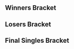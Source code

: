 {{DISPLAYTITLE:The NorCal Classic: Singles Bracket}}{{SetGame|melee}}
{{tabs static
|name1=Overview
|link1=The NorCal Classic
|name2=Singles Bracket
|link2=The NorCal Classic/Singles Bracket
|This=2
}}
==Winners Bracket==
{{16DEWBracketA2
|tourneylink=The NorCal Classic
|tourneyname=The NorCal Classic
|column-width=210

<!-- Ro16 -->
|r1m1p1=SFAT |r1m1p1flag=us |r1m1p1score={{win}}
|r1m1p2=Bye |r1m1p2flag= |r1m1p2score=
|r1m1win=1

|r1m2p1=Darkatma |r1m2p1flag=us |r1m2p1score=1
|r1m2p2=Frootloop |r1m2p2flag=us |r1m2p2score=2
|r1m2win=2
|r1m2p1char1=sheik |r1m2p2char1=fox |r1m2p1stock1=0 |r1m2p2stock1=1 |r1m2win1=2 |r1m2stage1=Yoshi's Story
|r1m2p1char2=sheik |r1m2p2char2=fox |r1m2p1stock2=2 |r1m2p2stock2=0 |r1m2win2=1 |r1m2stage2=Yoshi's Story
|r1m2p1char3=fox |r1m2p2char3=fox |r1m2p1stock3=0 |r1m2p2stock3=4 |r1m2win3=2 |r1m2stage3=Final Destination
|r1m2date=February 25, 2017
|r1m2details={{BracketMatchDetails|preview=|lrthread=|interview=|recap=|comment=|live=|vod=https://youtu.be/vjaX8D-NpCQ}}

|r1m3p1=Nintendude |r1m3p1flag=us |r1m3p1score={{win}}
|r1m3p2=Bye |r1m3p2flag= |r1m3p2score=
|r1m3win=1

|r1m4p1=Zhu |r1m4p1flag=us |r1m4p1score=2
|r1m4p2=Phil |r1m4p2flag=us |r1m4p2score=3
|r1m4win=2
|r1m4p1char1=falco |r1m4p2char1=fox |r1m4p1stock1=1 |r1m4p2stock1=0 |r1m4win1=1 |r1m4stage1=Battlefield
|r1m4p1char2=falco |r1m4p2char2=fox |r1m4p1stock2=0 |r1m4p2stock2=1 |r1m4win2=2 |r1m4stage2=Yoshi's Story
|r1m4p1char3=falco |r1m4p2char3=fox |r1m4p1stock3=0 |r1m4p2stock3=2 |r1m4win3=2 |r1m4stage3=Pokémon Stadium
|r1m4p1char4=falco |r1m4p2char4=fox |r1m4p1stock4=2 |r1m4p2stock4=0 |r1m4win4=1 |r1m4stage4=Dream Land
|r1m4p1char5=falco |r1m4p2char5=fox |r1m4p1stock5=0 |r1m4p2stock5=1 |r1m4win5=2 |r1m4stage5=Battlefield
|r1m4date=February 25, 2017
|r1m4details={{BracketMatchDetails|preview=|lrthread=|interview=|recap=|comment=This game was mistakenly played as a Bo5.|live=|vod=https://youtu.be/txVZtdysIsc}}

|r1m5p1=Shroomed |r1m5p1flag=us |r1m5p1score={{win}}
|r1m5p2=Bye |r1m5p2flag= |r1m5p2score=
|r1m5win=1

|r1m6p1=Azusa |r1m6p1flag=us |r1m6p1score=2
|r1m6p2=HomeMadeWaffles |r1m6p2flag=us |r1m6p2score=1
|r1m6win=1
|r1m6p1char1=peach |r1m6p2char1=fox |r1m6p1stock1=0 |r1m6p2stock1=1 |r1m6win1=2 |r1m6stage1=Battlefield
|r1m6p1char2=peach |r1m6p2char2=fox |r1m6p1stock2=2 |r1m6p2stock2=0 |r1m6win2=1 |r1m6stage2=Fountain of Dreams
|r1m6p1char3=peach |r1m6p2char3=fox |r1m6p1stock3=2 |r1m6p2stock3=0 |r1m6win3=1 |r1m6stage3=Yoshi's Story
|r1m6date=February 25, 2017
|r1m6details={{BracketMatchDetails|preview=|lrthread=|interview=|recap=|comment=|live=|vod=https://youtu.be/onSyGSmDQU4}}

|r1m7p1=PewPewU |r1m7p1flag=us |r1m7p1score={{win}}
|r1m7p2=Bye |r1m7p2flag= |r1m7p2score=
|r1m7win=1

|r1m8p1=Laudandus |r1m8p1flag=us |r1m8p1score=2
|r1m8p2=Reno |r1m8p2flag=us |r1m8p2score=0
|r1m8win=1
|r1m8p1char1=sheik |r1m8p2char1=fox |r1m8p1stock1=1 |r1m8p2stock1=0 |r1m8win1=1 |r1m8stage1=Yoshi's Story
|r1m8p1char2=sheik |r1m8p2char2=fox |r1m8p1stock2=2 |r1m8p2stock2=0 |r1m8win2=1 |r1m8stage2=Final Destination
|r1m8date=February 25, 2017
|r1m8details={{BracketMatchDetails|preview=|lrthread=|interview=|recap=|comment=|live=|vod=https://youtu.be/j5ilmcVrvTY}}

<!-- QUARTERFINALS -->
|r2m1p1=SFAT |r2m1p1flag=us |r2m1p1score=3
|r2m1p2=Frootloop |r2m1p2flag=us |r2m1p2score=0
|r2m1win=1
|r2m1p1char1=fox |r2m1p2char1=fox |r2m1p1stock1=1 |r2m1p2stock1=0 |r2m1win1=1 |r2m1stage1=Yoshi's Story
|r2m1p1char2=fox |r2m1p2char2=fox |r2m1p1stock2=2 |r2m1p2stock2=0 |r2m1win2=1 |r2m1stage2=Dream Land
|r2m1p1char3=fox |r2m1p2char3=fox |r2m1p1stock3=1 |r2m1p2stock3=0 |r2m1win3=1 |r2m1stage3=Yoshi's Story
|r2m1date=February 25, 2017
|r2m1details={{BracketMatchDetails|preview=|lrthread=|interview=|recap=|comment=|live=|vod=https://youtu.be/Ds5wHO3UGCU}}

|r2m2p1=Nintendude |r2m2p1flag=us |r2m2p1score=3
|r2m2p2=Phil |r2m2p2flag=us |r2m2p2score=2
|r2m2win=1
|r2m2p1char1=ic |r2m2p2char1=fox |r2m2p1stock1=0 |r2m2p2stock1=1 |r2m2win1=2 |r2m2stage1=Yoshi's Story
|r2m2p1char2=ic |r2m2p2char2=fox |r2m2p1stock2=0 |r2m2p2stock2=1 |r2m2win2=2 |r2m2stage2=Final Destination
|r2m2p1char3=ic |r2m2p2char3=fox |r2m2p1stock3=4 |r2m2p2stock3=0 |r2m2win3=1 |r2m2stage3=Final Destination
|r2m2p1char4=ic |r2m2p2char4=fox |r2m2p1stock4=2 |r2m2p2stock4=0 |r2m2win4=1 |r2m2stage4=Battlefield
|r2m2p1char5=ic |r2m2p2char5=fox |r2m2p1stock5=3 |r2m2p2stock5=0 |r2m2win5=1 |r2m2stage5=Pokémon Stadium
|r2m2date=February 25, 2017
|r2m2details={{BracketMatchDetails|preview=|lrthread=|interview=|recap=|comment=|live=|vod=https://youtu.be/81zI6GsFAHg}}

|r2m3p1=Shroomed |r2m3p1flag=us |r2m3p1score=3
|r2m3p2=Azusa |r2m3p2flag=us |r2m3p2score=1
|r2m3win=1
|r2m3p1char1=sheik |r2m3p2char1=peach |r2m3p1stock1=1 |r2m3p2stock1=0 |r2m3win1=1 |r2m3stage1=Battlefield
|r2m3p1char2=sheik |r2m3p2char2=peach |r2m3p1stock2=0 |r2m3p2stock2=2 |r2m3win2=2 |r2m3stage2=Dream Land
|r2m3p1char3=sheik |r2m3p2char3=peach |r2m3p1stock3=1 |r2m3p2stock3=0 |r2m3win3=1 |r2m3stage3=Yoshi's Story
|r2m3p1char4=sheik |r2m3p2char4=peach |r2m3p1stock4=1 |r2m3p2stock4=0 |r2m3win4=1 |r2m3stage4=Final Destination
|r2m3date=February 25, 2017
|r2m3details={{BracketMatchDetails|preview=|lrthread=|interview=|recap=|comment=|live=|vod=https://youtu.be/A3tTEDzMa40}}

|r2m4p1=PewPewU |r2m4p1flag=us |r2m4p1score=3
|r2m4p2=Laudandus |r2m4p2flag=us |r2m4p2score=2
|r2m4win=1
|r2m4p1char1=marth |r2m4p2char1=sheik |r2m4p1stock1=2 |r2m4p2stock1=0 |r2m4win1=1 |r2m4stage1=Battlefield
|r2m4p1char2=marth |r2m4p2char2=sheik |r2m4p1stock2=0 |r2m4p2stock2=1 |r2m4win2=2 |r2m4stage2=Dream Land
|r2m4p1char3=marth |r2m4p2char3=sheik |r2m4p1stock3=0 |r2m4p2stock3=1 |r2m4win3=2 |r2m4stage3=Yoshi's Story
|r2m4p1char4=marth |r2m4p2char4=sheik |r2m4p1stock4=3 |r2m4p2stock4=0 |r2m4win4=1 |r2m4stage4=Final Destination
|r2m4p1char5=marth |r2m4p2char5=sheik |r2m4p1stock5=2 |r2m4p2stock5=0 |r2m4win5=1 |r2m4stage5=Fountain of Dreams
|r2m4date=February 25, 2017
|r2m4details={{BracketMatchDetails|preview=|lrthread=|interview=|recap=|comment=|live=|vod=https://youtu.be/DpRakPCflIc}}

<!-- SEMIFINALS -->
|r3m1p1=SFAT |r3m1p1flag=us |r3m1p1score=3
|r3m1p2=Nintendude |r3m1p2flag=us |r3m1p2score=0
|r3m1win=1
|r3m1p1char1=fox |r3m1p2char1=ic |r3m1p1stock1=2 |r3m1p2stock1=0 |r3m1win1=1 |r3m1stage1=Dream Land
|r3m1p1char2=fox |r3m1p2char2=ic |r3m1p1stock2=1 |r3m1p2stock2=0 |r3m1win2=1 |r3m1stage2=Battlefield
|r3m1p1char3=fox |r3m1p2char3=ic |r3m1p1stock3=1 |r3m1p2stock3=0 |r3m1win3=1 |r3m1stage3=Battlefield
|r3m1date=February 25, 2017
|r3m1details={{BracketMatchDetails|preview=|lrthread=|interview=|recap=|comment=|live=|vod=https://youtu.be/06Z5TuGz6l4}}

|r3m2p1=Shroomed |r3m2p1flag=us |r3m2p1score=3
|r3m2p2=PewPewU |r3m2p2flag=us |r3m2p2score=2
|r3m2win=1
|r3m2p1char1=sheik |r3m2p2char1=marth |r3m2p1stock1=0 |r3m2p2stock1=1 |r3m2win1=2 |r3m2stage1=Battlefield
|r3m2p1char2=sheik |r3m2p2char2=marth |r3m2p1stock2=3 |r3m2p2stock2=0 |r3m2win2=1 |r3m2stage2=Dream Land
|r3m2p1char3=sheik |r3m2p2char3=marth |r3m2p1stock3=0 |r3m2p2stock3=1 |r3m2win3=2 |r3m2stage3=Final Destination
|r3m2p1char4=sheik |r3m2p2char4=marth |r3m2p1stock4=2 |r3m2p2stock4=0 |r3m2win4=1 |r3m2stage4=Fountain of Dreams
|r3m2p1char5=sheik |r3m2p2char5=marth |r3m2p1stock5=1 |r3m2p2stock5=0 |r3m2win5=1 |r3m2stage5=Pokémon Stadium
|r3m2date=February 25, 2017
|r3m2details={{BracketMatchDetails|preview=|lrthread=|interview=|recap=|comment=|live=|vod=https://youtu.be/bpnKEBxiRRM}}
}}
==Losers Bracket==
{{12DELBracketSmwA
|tourneylink=The NorCal Classic
|tourneyname=The NorCal Classic
|l1placement=9-12
|l2placement=7-8
|l3placement=5-6
|column-width=225

<!-- Round 1 -->
|l1m1p1=Laudandus |l1m1p1flag=us |l1m1p1score=3
|l1m1p2=Darkatma |l1m1p2flag=us |l1m1p2score=0
|l1m1win=1
|l1m1p1char1=sheik |l1m1p2char1=sheik |l1m1p1stock1=3 |l1m1p2stock1=0 |l1m1win1=1 |l1m1stage1=Dream Land
|l1m1p1char2=sheik |l1m1p2char2=sheik |l1m1p1stock2=1 |l1m1p2stock2=0 |l1m1win2=1 |l1m1stage2=Pokémon Stadium
|l1m1p1char3=sheik |l1m1p2char3=sheik |l1m1p1stock3=1 |l1m1p2stock3=0 |l1m1win3=1 |l1m1stage3=Dream Land
|l1m1date=February 25, 2017
|l1m1details={{BracketMatchDetails|preview=|lrthread=|interview=|recap=|comment=|live=|vod=https://youtu.be/GosV15B5MwE}}

|l1m2p1=Azusa |l1m2p1flag=us |l1m2p1score=3
|l1m2p2=Zhu |l1m2p2flag=us |l1m2p2score=0
|l1m2win=1
|l1m2p1char1=peach |l1m2p2char1=falco |l1m2p1stock1=2 |l1m2p2stock1=0 |l1m2win1=1 |l1m2stage1=Dream Land
|l1m2p1char2=peach |l1m2p2char2=falco |l1m2p1stock2=3 |l1m2p2stock2=0 |l1m2win2=1 |l1m2stage2=Yoshi's Story
|l1m2p1char3=peach |l1m2p2char3=falco |l1m2p1stock3=3 |l1m2p2stock3=0 |l1m2win3=1 |l1m2stage3=Battlefield
|l1m2date=February 25, 2017
|l1m2details={{BracketMatchDetails|preview=|lrthread=|interview=|recap=|comment=|live=|vod=https://youtu.be/A0mxPoBYYzs}}

|l1m3p1=Phil |l1m3p1flag=us |l1m3p1score=1
|l1m3p2=HomeMadeWaffles |l1m3p2flag=us |l1m3p2score=3
|l1m3win=2
|l1m3p1char1=fox |l1m3p2char1=falco |l1m3p1stock1=2 |l1m3p2stock1=0 |l1m3win1=1 |l1m3stage1=Battlefield
|l1m3p1char2=fox |l1m3p2char2=falco |l1m3p1stock2=0 |l1m3p2stock2=2 |l1m3win2=2 |l1m3stage2=Pokémon Stadium
|l1m3p1char3=fox |l1m3p2char3=falco |l1m3p1stock3=0 |l1m3p2stock3=2 |l1m3win3=2 |l1m3stage3=Yoshi's Story
|l1m3p1char4=fox |l1m3p2char4=falco |l1m3p1stock4=0 |l1m3p2stock4=1 |l1m3win4=2 |l1m3stage4=Pokémon Stadium
|l1m3date=February 25, 2017
|l1m3details={{BracketMatchDetails|preview=|lrthread=|interview=|recap=|comment=|live=|vod=https://youtu.be/litW2rxqp9o}}

|l1m4p1=Frootloop |l1m4p1flag=us |l1m4p1score=3
|l1m4p2=Reno |l1m4p2flag=us |l1m4p2score=1
|l1m4win=1
|l1m4p1char1=fox |l1m4p2char1=fox |l1m4p1stock1=3 |l1m4p2stock1=0 |l1m4win1=1 |l1m4stage1=Dream Land
|l1m4p1char2=fox |l1m4p2char2=sheik |l1m4p1stock2=1 |l1m4p2stock2=0 |l1m4win2=1 |l1m4stage2=Battlefield
|l1m4p1char3=fox |l1m4p2char3=fox |l1m4p1stock3=0 |l1m4p2stock3=2 |l1m4win3=2 |l1m4stage3=Final Destination
|l1m4p1char4=fox |l1m4p2char4=fox |l1m4p1stock4=2 |l1m4p2stock4=0 |l1m4win4=1 |l1m4stage4=Yoshi's Story
|l1m4date=February 25, 2017
|l1m4details={{BracketMatchDetails|preview=|lrthread=|interview=|recap=|comment=|live=|vod=https://youtu.be/AzMxsdkx_oU}}

<!-- Round 2 -->
|l2m1p1=Laudandus |l2m1p1flag=us |l2m1p1score=3
|l2m1p2=Azusa |l2m1p2flag=us |l2m1p2score=2
|l2m1win=1
|l2m1p1char1=sheik |l2m1p2char1=peach |l2m1p1stock1=2 |l2m1p2stock1=0 |l2m1win1=1 |l2m1stage1=Battlefield
|l2m1p1char2=sheik |l2m1p2char2=peach |l2m1p1stock2=2 |l2m1p2stock2=0 |l2m1win2=1 |l2m1stage2=Dream Land
|l2m1p1char3=sheik |l2m1p2char3=peach |l2m1p1stock3=0 |l2m1p2stock3=1 |l2m1win3=2 |l2m1stage3=Dream Land
|l2m1p1char4=sheik |l2m1p2char4=peach |l2m1p1stock4=0 |l2m1p2stock4=2 |l2m1win4=2 |l2m1stage4=Yoshi's Story
|l2m1p1char5=sheik |l2m1p2char5=peach |l2m1p1stock5=1 |l2m1p2stock5=0 |l2m1win5=1 |l2m1stage5=Pokémon Stadium
|l2m1date=February 25, 2017
|l2m1details={{BracketMatchDetails|preview=|lrthread=|interview=|recap=|comment=|live=|vod=https://youtu.be/-BkUMq4_d8A}}

|l2m2p1=HomeMadeWaffles |l2m2p1flag=us |l2m2p1score=3
|l2m2p2=Frootloop |l2m2p2flag=us |l2m2p2score=0
|l2m2win=1
|l2m2p1char1=falco |l2m2p2char1=fox |l2m2p1stock1=2 |l2m2p2stock1=0 |l2m2win1=1 |l2m2stage1=Yoshi's Story
|l2m2p1char2=falco |l2m2p2char2=fox |l2m2p1stock2=1 |l2m2p2stock2=0 |l2m2win2=1 |l2m2stage2=Battlefield
|l2m2p1char3=falco |l2m2p2char3=fox |l2m2p1stock3=3 |l2m2p2stock3=0 |l2m2win3=1 |l2m2stage3=Battlefield
|l2m2date=February 25, 2017
|l2m2details={{BracketMatchDetails|preview=|lrthread=|interview=|recap=|comment=|live=|vod=https://youtu.be/ROTbs6vWaqE}}

<!-- Round 3 -->
|l3m1p1=Nintendude |l3m1p1flag=us |l3m1p1score=2
|l3m1p2=Laudandus |l3m1p2flag=us |l3m1p2score=3
|l3m1win=2
|l3m1p1char1=ic |l3m1p2char1=sheik |l3m1p1stock1=0 |l3m1p2stock1=1 |l3m1win1=2 |l3m1stage1=Yoshi's Story
|l3m1p1char2=ic |l3m1p2char2=sheik |l3m1p1stock2=3 |l3m1p2stock2=0 |l3m1win2=1 |l3m1stage2=Final Destination
|l3m1p1char3=ic |l3m1p2char3=sheik |l3m1p1stock3=0 |l3m1p2stock3=2 |l3m1win3=2 |l3m1stage3=Dream Land
|l3m1p1char4=ic |l3m1p2char4=sheik |l3m1p1stock4=1 |l3m1p2stock4=0 |l3m1win4=1 |l3m1stage4=Pokémon Stadium
|l3m1p1char5=ic |l3m1p2char5=sheik |l3m1p1stock5=0 |l3m1p2stock5=2 |l3m1win5=2 |l3m1stage5=Battlefield
|l3m1date=February 25, 2017
|l3m1details={{BracketMatchDetails|preview=|lrthread=|interview=|recap=|comment=|live=|vod=https://youtu.be/4a255eE0jpU}}

|l3m2p1=PewPewU |l3m2p1flag=us |l3m2p1score=3
|l3m2p2=HomeMadeWaffles |l3m2p2flag=us |l3m2p2score=0
|l3m2win=1
|l3m2p1char1=marth |l3m2p2char1=falco |l3m2p1stock1=2 |l3m2p2stock1=0 |l3m2win1=1 |l3m2stage1=Battlefield
|l3m2p1char2=marth |l3m2p2char2=falco |l3m2p1stock2=2 |l3m2p2stock2=0 |l3m2win2=1 |l3m2stage2=Dream Land
|l3m2p1char3=marth |l3m2p2char3=falco |l3m2p1stock3=2 |l3m2p2stock3=0 |l3m2win3=1 |l3m2stage3=Dream Land
|l3m2date=February 25, 2017
|l3m2details={{BracketMatchDetails|preview=|lrthread=|interview=|recap=|comment=|live=|vod=https://youtu.be/jmznY5yaA7E}}
}}
<onlyinclude>
==Final Singles Bracket==
{{DEFinalSmwBracket
|tourneylink=The NorCal Classic
|tourneyname=The NorCal Classic
|l1placement=4
|r2placement=3
|r3loserplacement=2
|r3winnerplacement=1
|column-width=200

<!-- FROM WINNERS -->
|r1m1p1=SFAT |r1m1p1flag=us |r1m1p1score=3
|r1m1p2=Shroomed |r1m1p2flag=us |r1m1p2score=1
|r1m1win=1
|r1m1p1char1=fox |r1m1p2char1=sheik |r1m1p1stock1=2 |r1m1p2stock1=0 |r1m1win1=1 |r1m1stage1=Battlefield
|r1m1p1char2=fox |r1m1p2char2=sheik |r1m1p1stock2=2 |r1m1p2stock2=0 |r1m1win2=1 |r1m1stage2=Yoshi's Story
|r1m1p1char3=fox |r1m1p2char3=marth |r1m1p1stock3=0 |r1m1p2stock3=1 |r1m1win3=2 |r1m1stage3=Battlefield
|r1m1p1char4=fox |r1m1p2char4=doc |r1m1p1stock4=1 |r1m1p2stock4=0 |r1m1win4=1 |r1m1stage4=Final Destination
|r1m1date=February 25, 2017
|r1m1details={{BracketMatchDetails|preview=|lrthread=|interview=|recap=|comment=|live=|vod=https://youtu.be/Ak0BhncmY20}}

<!-- FROM LOSERS -->
|l1m1p1=Laudandus |l1m1p1flag=us |l1m1p1score=2
|l1m1p2=PewPewU |l1m1p2flag=us |l1m1p2score=3
|l1m1win=2
|l1m1p1char1=sheik |l1m1p2char1=marth |l1m1p1stock1=0 |l1m1p2stock1=2 |l1m1win1=2 |l1m1stage1=Battlefield
|l1m1p1char2=sheik |l1m1p2char2=marth |l1m1p1stock2=1 |l1m1p2stock2=0 |l1m1win2=1 |l1m1stage2=Dream Land
|l1m1p1char3=sheik |l1m1p2char3=marth |l1m1p1stock3=0 |l1m1p2stock3=1 |l1m1win3=2 |l1m1stage3=Final Destination
|l1m1p1char4=sheik |l1m1p2char4=marth |l1m1p1stock4=1 |l1m1p2stock4=0 |l1m1win4=1 |l1m1stage4=Fountain of Dreams
|l1m1p1char5=sheik |l1m1p2char5=marth |l1m1p1stock5=0 |l1m1p2stock5=3 |l1m1win5=2 |l1m1stage5=Pokémon Stadium
|l1m1date=February 25, 2017
|l1m1details={{BracketMatchDetails|preview=|lrthread=|interview=|recap=|comment=|live=|vod=https://youtu.be/j9H9b4m0xlc}}

<!-- LOSERS FINALS -->
|r2m1p1=Shroomed |r2m1p1flag=us |r2m1p1score=0
|r2m1p2=PewPewU |r2m1p2flag=us |r2m1p2score=3
|r2m1win=2
|r2m1p1char1=sheik |r2m1p2char1=marth |r2m1p1stock1=0 |r2m1p2stock1=2 |r2m1win1=2 |r2m1stage1=Battlefield
|r2m1p1char2=sheik |r2m1p2char2=sheik |r2m1p1stock2=0 |r2m1p2stock2=1 |r2m1win2=2 |r2m1stage2=Dream Land
|r2m1p1char3=sheik |r2m1p2char3=sheik |r2m1p1stock3=0 |r2m1p2stock3=1 |r2m1win3=2 |r2m1stage3=Dream Land
|r2m1date=February 25, 2017
|r2m1details={{BracketMatchDetails|preview=|lrthread=|interview=|recap=|comment=|live=|vod=https://youtu.be/G7Apax_yL08}}

<!-- GRAND FINALS -->
|r3m1p1=SFAT |r3m1p1flag=us |r3m1p1score=3
|r3m1p2=PewPewU |r3m1p2flag=us |r3m1p2score=1
|r3m1win=1
|r3m1p1char1=fox |r3m1p2char1=marth |r3m1p1stock1=2 |r3m1p2stock1=0 |r3m1win1=1 |r3m1stage1=Fountain of Dreams
|r3m1p1char2=fox |r3m1p2char2=marth |r3m1p1stock2=0 |r3m1p2stock2=1 |r3m1win2=2 |r3m1stage2=Battlefield
|r3m1p1char3=fox |r3m1p2char3=marth |r3m1p1stock3=1 |r3m1p2stock3=0 |r3m1win3=1 |r3m1stage3=Dream Land
|r3m1p1char4=fox |r3m1p2char4=marth |r3m1p1stock4=2 |r3m1p2stock4=0 |r3m1win4=1 |r3m1stage4=Yoshi's Story
|r3m1date=February 25, 2017
|r3m1details={{BracketMatchDetails|preview=|lrthread=|interview=|recap=|comment=|live=|vod=https://youtu.be/9LXgmKqNdVU}}
}}
</onlyinclude>
